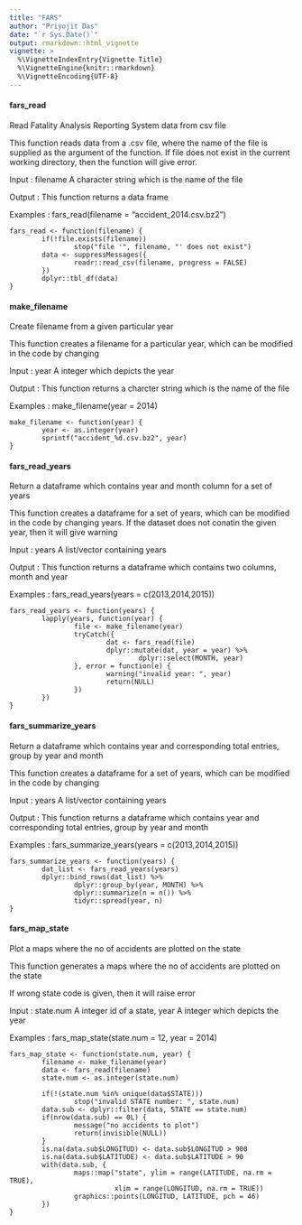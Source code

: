 ---
title: "FARS"
author: "Priyojit Das"
date: "`r Sys.Date()`"
output: rmarkdown::html_vignette
vignette: >
  %\VignetteIndexEntry{Vignette Title}
  %\VignetteEngine{knitr::rmarkdown}
  %\VignetteEncoding{UTF-8}
---
#### fars_read

Read Fatality Analysis Reporting System data from csv file
 
This function reads data from a .csv file, where the name of the file is supplied as the argument of the function.
If file does not exist in the current working directory, then the function will give error.

Input : filename A character string which is the name of the file

Output : This function returns a data frame

Examples : 
fars_read(filename = "accident_2014.csv.bz2")
```
fars_read <- function(filename) {
        if(!file.exists(filename))
                stop("file '", filename, "' does not exist")
        data <- suppressMessages({
                readr::read_csv(filename, progress = FALSE)
        })
        dplyr::tbl_df(data)
}
```
#### make_filename

Create filename from a given particular year
 
This function creates a filename for a particular year, which can be modified in
the code by changing \code{year}
 
Input : year A integer which depicts the year
 
Output : This function returns a charcter string which is the name of the file
 
Examples : 
make_filename(year = 2014)
```
make_filename <- function(year) {
        year <- as.integer(year)
        sprintf("accident_%d.csv.bz2", year)
}
```
#### fars_read_years

Return a dataframe which contains year and month column for a set of years
 
This function creates a dataframe for a set of years, which can be modified in
the code by changing years.
If the dataset does not conatin the given year, then it will give warning
 
Input : years A list/vector containing years
 
Output : This function returns a dataframe which contains two columns, month and year
 
Examples : 
fars_read_years(years = c(2013,2014,2015))
```
fars_read_years <- function(years) {
        lapply(years, function(year) {
                file <- make_filename(year)
                tryCatch({
                        dat <- fars_read(file)
                        dplyr::mutate(dat, year = year) %>% 
                                dplyr::select(MONTH, year)
                }, error = function(e) {
                        warning("invalid year: ", year)
                        return(NULL)
                })
        })
}
```
#### fars_summarize_years

Return a dataframe which contains year and corresponding total entries, group by year and month
 
This function creates a dataframe for a set of years, which can be modified in
the code by changing \code{year}
 
Input : years A list/vector containing years
 
Output : This function returns a dataframe which contains year and corresponding 
total entries, group by year and month
 
Examples : 
fars_summarize_years(years = c(2013,2014,2015))
```
fars_summarize_years <- function(years) {
        dat_list <- fars_read_years(years)
        dplyr::bind_rows(dat_list) %>% 
                dplyr::group_by(year, MONTH) %>% 
                dplyr::summarize(n = n()) %>%
                tidyr::spread(year, n)
}
```
#### fars_map_state

Plot a maps where the no of accidents are plotted on the state
 
This function generates a maps where the no of accidents are plotted on the 
state\code{year}

If wrong state code is given, then it will raise error
 
Input : state.num A integer id of a state, year A integer which depicts the year
 
Examples : 
fars_map_state(state.num = 12, year = 2014)
```
fars_map_state <- function(state.num, year) {
        filename <- make_filename(year)
        data <- fars_read(filename)
        state.num <- as.integer(state.num)

        if(!(state.num %in% unique(data$STATE)))
                stop("invalid STATE number: ", state.num)
        data.sub <- dplyr::filter(data, STATE == state.num)
        if(nrow(data.sub) == 0L) {
                message("no accidents to plot")
                return(invisible(NULL))
        }
        is.na(data.sub$LONGITUD) <- data.sub$LONGITUD > 900
        is.na(data.sub$LATITUDE) <- data.sub$LATITUDE > 90
        with(data.sub, {
                maps::map("state", ylim = range(LATITUDE, na.rm = TRUE),
                          xlim = range(LONGITUD, na.rm = TRUE))
                graphics::points(LONGITUD, LATITUDE, pch = 46)
        })
}
```
